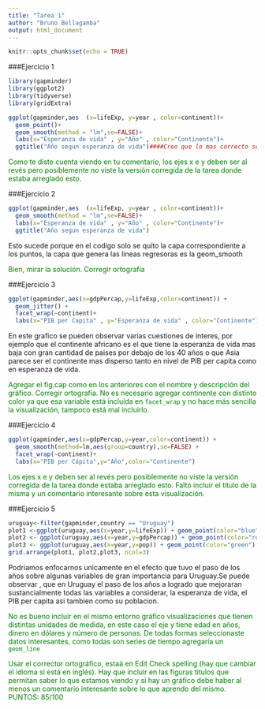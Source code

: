 ```yaml
---
title: "Tarea 1"
author: "Bruno Bellagamba"
output: html_document
---
```


```r
knitr::opts_chunk$set(echo = TRUE)
```
###Ejercicio 1
```r
library(gapminder)
library(ggplot2)
library(tidyverse)
library(gridExtra)

ggplot(gapminder,aes  (x=lifeExp, y=year , color=continent))+
  geom_point()+
  geom_smooth(method = "lm",se=FALSE)+
  labs(x="Esperanza de vida" , y="Año" , color="Continente")+
  ggtitle("Año segun esperanza de vida")####Creo que lo mas correcto seria cambiar los ejes, puesto que seria mas logico querer explicar la esperanza de vida segun el año
```

<span style="color:green">
Como te diste cuenta viendo en tu comentario, los ejes x e y deben ser al revés  pero posiblemente no viste la versión corregida de la tarea donde estaba arreglado esto.
</span>


###Ejercicio 2
```r
ggplot(gapminder,aes  (x=lifeExp, y=year , color=continent))+
  geom_smooth(method = "lm",se=FALSE)+
  labs(x="Esperanza de vida" , y="Año" , color="Continente")+
  ggtitle("Año segun esperanza de vida")
```
Esto sucede porque en el codigo solo se quito la capa correspondiente a los puntos, la capa que genera las lineas regresoras es la geom_smooth

<span style="color:green">
Bien,  mirar la solución. Corregir ortografía</span>

###Ejercicio 3

```r
ggplot(gapminder,aes(x=gdpPercap,y=lifeExp,color=continent)) + 
  geom_jitter() + 
  facet_wrap(~continent)+
  labs(x="PIB per Capita" , y="Esperanza de vida" , color="Continente")
```
En este grafico se pueden observar varias cuestiones de interes, por ejemplo que el continente africano es el que tiene la esperanza de vida mas baja con gran cantidad de paises por debajo de los 40 años o que Asia parece ser el continente mas disperso tanto en nivel de PIB per capita como en esperanza de vida.

<span style="color:green">
Agregar el fig.cap como en los anteriores con el nombre y descripción del gráfico. Corregir ortografía. No es necesario agregar continente con distinto color ya que esa variable está incluída en `facet_wrap` y no hace más sencilla la visualización, tampoco está mal incluirlo.</span>

###Ejercicio 4
```r
ggplot(gapminder,aes(x=gdpPercap,y=year,color=continent)) +
  geom_smooth(method=lm,aes(group=country),se=FALSE) +
  facet_wrap(~continent)+
  labs(x="PIB per Cápita",y="Año",color="Continente")
```

<span style="color:green">
Los ejes x e y deben ser al revés  pero posiblemente no viste la versión corregida de la tarea donde estaba arreglado esto. Faltó incluir el título de la misma y un comentario interesante sobre esta visualización. 
</span>

###Ejercicio 5
```r
uruguay<-filter(gapminder,country == "Uruguay")
plot1 <-ggplot(uruguay,aes(x=year,y=lifeExp)) + geom_point(color="blue") +labs(x="Año" , y="Esperanza de vida" )
plot2 <- ggplot(uruguay,aes(x=year,y=gdpPercap)) + geom_point(color="red")+labs(x="Año" , y="PIB per Capita")
plot3 <- ggplot(uruguay,aes(x=year,y=pop)) + geom_point(color="green") +labs(x="Año" , y="Población" )
grid.arrange(plot1, plot2,plot3, ncol=3)
```

Podriamos enfocarnos unicamente en el efecto que tuvo el paso de los años sobre algunas variables de gran importancia para Uruguay.Se puede observar , que en Uruguay el paso de los años a logrado que mejoraran sustancialmente todas las variables a considerar, la esperanza de vida, el PIB per capita asi tambien como su poblacion.

<span style="color:green">
No es bueno incluir en el mismo entorno gráfico visualizaciones que tienen distintas unidades de medida, en este caso el eje y tiene edad en años, dinero en  dólares y número de personas. De todas formas seleccionaste datos interesantes, como todas son series de tiempo agregaría un `geom_line` 
</span>



<span style="color:green">
Usar el corrector ortográfico, estaá en Edit Check spelling (hay que cambiar el idioma si está en inglés). Hay que incluir en las figuras titulos que permitan saber lo que estamos viendo y si hay un gráfico debe haber al menos un comentario interesante sobre lo que aprendo del mismo.
PUNTOS: 85/100
</span>